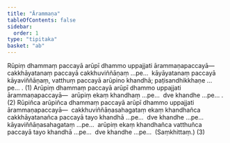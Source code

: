 ```yaml
---
title: "Ārammaṇa"
tableOfContents: false
sidebar:
  order: 1
type: "tipitaka"
basket: "ab"
---
```



<DynamicBreadcrumb />

<Division number="102">

<Paragraph number="777">
Rūpiṃ dhammaṃ paccayā arūpī dhammo uppajjati ārammaṇapaccayā—  cakkhāyatanaṃ paccayā cakkhuviññāṇaṃ …pe…  kāyāyatanaṃ paccayā kāyaviññāṇaṃ, vatthuṃ paccayā arūpino khandhā; paṭisandhikkhaṇe …pe… . (1)
</Paragraph>

<Paragraph number="778">
Arūpiṃ dhammaṃ paccayā arūpī dhammo uppajjati ārammaṇapaccayā—  arūpiṃ ekaṃ khandhaṃ …pe…  dve khandhe …pe… . (2)
</Paragraph>

<Paragraph number="779">
Rūpiñca arūpiñca dhammaṃ paccayā arūpī dhammo uppajjati ārammaṇapaccayā—  cakkhuviññāṇasahagataṃ ekaṃ khandhañca cakkhāyatanañca paccayā tayo khandhā …pe…  dve khandhe …pe…  kāyaviññāṇasahagataṃ …pe…  arūpiṃ ekaṃ khandhañca vatthuñca paccayā tayo khandhā …pe…  dve khandhe …pe…  (Saṃkhittaṃ.) (3)
</Paragraph>
</Division>